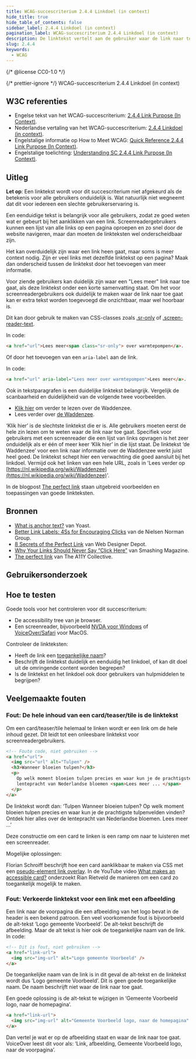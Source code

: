 ```yaml
---
title: WCAG-succescriterium 2.4.4 Linkdoel (in context)
hide_title: true
hide_table_of_contents: false
sidebar_label: 2.4.4 Linkdoel (in context)
pagination_label: WCAG-succescriterium 2.4.4 Linkdoel (in context)
description: De linktekst vertelt aan de gebruiker waar de link naar toe gaat (het linkdoel).
slug: 2.4.4
keywords:
  - WCAG
---
```


{/* @license CC0-1.0 */}


{/* prettier-ignore */}
<WcagHeadingGroup level={1} conformanceLevel="Niveau A">WCAG-succescriterium 2.4.4 Linkdoel (in context)</WcagHeadingGroup>

## W3C referenties

- Engelse tekst van het WCAG-succescriterium: [<span lang="en">2.4.4 Link Purpose (In Context)</span>](https://www.w3.org/TR/WCAG22/#link-purpose-in-context).
- Nederlandse vertaling van het WCAG-succescriterium: [2.4.4 Linkdoel (in context)](https://www.w3.org/Translations/WCAG22-nl//#linkdoel-in-context).
- Engelstalige informatie op <span lang="en">How to Meet WCAG</span>: [<span lang="en">Quick Reference 2.4.4 Link Purpose (In Context)</span>](https://www.w3.org/WAI/WCAG22/quickref/#link-purpose-in-context).
- Engelstalige toelichting: [<span lang="en">Understanding SC 2.4.4 Link Purpose (In Context)</span>](https://www.w3.org/WAI/WCAG22/Understanding/link-purpose-in-context.html).

## Uitleg

<Summary />

**Let op**: Een linktekst wordt voor dit succescriterium niet afgekeurd als de betekenis voor alle gebruikers onduidelijk is. Wat natuurlijk niet wegneemt dat dit voor iedereen een slechte gebruikerservaring is.

Een eenduidige tekst is belangrijk voor alle gebruikers, zodat ze goed weten wat er gebeurt bij het aanklikken van een link. Screenreadergebruikers kunnen een lijst van alle links op een pagina oproepen en zo snel door de website navigeren, maar dan moeten de linkteksten wel onderscheidbaar zijn.

Het kan overduidelijk zijn waar een link heen gaat, maar soms is meer context nodig. Zijn er veel links met dezelfde linktekst op een pagina? Maak dan onderscheid tussen de linktekst door het toevoegen van meer informatie.

Voor ziende gebruikers kan duidelijk zijn waar een "Lees meer" link naar toe gaat, als deze linktekst onder een korte samenvatting staat. Om het voor screenreadergebruikers ook duidelijk te maken waar de link naar toe gaat kan er extra tekst worden toegevoegd die onzichtbaar, maar wel hoorbaar is.

Dit kan door gebruik te maken van CSS-classes zoals [.sr-only](https://tailwindcss.com/docs/screen-readers) of [.screen-reader-text](https://make.wordpress.org/accessibility/handbook/markup/the-css-class-screen-reader-text/).

In code:

```html
<a href="url">Lees meer<span class="sr-only"> over warmtepompen</a>.
```

Of door het toevoegen van een `aria-label` aan de link.

In code:

```html
<a href="url" aria-label="Lees meer over warmtepompen">Lees meer</a>.
```

Ook in tekstparagrafen is een duidelijke linktekst belangrijk. Vergelijk de scanbaarheid en duidelijkheid van de volgende twee voorbeelden.

- [Klik hier](https://nl.wikipedia.org/wiki/Waddenzee) om verder te lezen over de Waddenzee.
- Lees verder over [de Waddenzee](https://nl.wikipedia.org/wiki/Waddenzee).

‘Klik hier’ is de slechtste linktekst die er is. Alle gebruikers moeten eerst de hele zin lezen om te weten waar de link naar toe gaat. Specifiek voor gebruikers met een screenreader die een lijst van links opvragen is het zeer onduidelijk als er één of meer keer ‘Klik hier’ in die lijst staat. De linktekst ‘de Waddenzee’ voor een link naar informatie over de Waddenzee werkt juist heel goed. De linktekst schept hier een verwachting die goed aansluit bij het linkdoel.
Vermijd ook het linken van een hele URL, zoals in 'Lees verder op [https://nl.wikipedia.org/wiki/Waddenzee](https://nl.wikipedia.org/wiki/Waddenzee)'.

In de blogpost [<span lang="en">The perfect link</span>](https://www.a11y-collective.com/blog/the-perfect-link/) staan uitgebreid voorbeelden en toepassingen van goede linkteksten.

## Bronnen

- [What is anchor text?](https://yoast.com/what-is-anchor-text/) van Yoast.
- [Better Link Labels: 4Ss for Encouraging Clicks](https://www.nngroup.com/articles/better-link-labels/) van de Nielsen Norman Group.
- [8 Secrets of the Perfect Link](https://www.webdesignerdepot.com/2018/07/8-secrets-of-the-perfect-link/) van Web Designer Depot.
- [Why Your Links Should Never Say “Click Here”](https://www.smashingmagazine.com/2012/06/links-should-never-say-click-here/) van Smashing Magazine.
- [<span lang="en">The perfect link</span>](https://www.a11y-collective.com/blog/the-perfect-link/) van The A11Y Collective.

## Gebruikersonderzoek

<CTAGebruikersonderzoek />

## Hoe te testen

Goede tools voor het controleren voor dit succescriterium:

- De accessibility tree van je browser.
- Een screenreader, bijvoorbeeld [NVDA voor Windows](https://www.nvaccess.org/download/) of [VoiceOver/Safari](https://support.apple.com/nl-nl/guide/voiceover/welcome/mac) voor MacOS.

Controleer de linkteksten:

- Heeft de link een [toegankelijke naam](/wcag/4.1.2)?
- Beschrijft de linktekst duidelijk en eenduidig het linkdoel, of kan dit doel uit de omringende content worden begrepen?
- Is de linktekst en het linkdoel ook door gebruikers van hulpmiddelen te begrijpen?

## Veelgemaakte fouten

### Fout: De hele inhoud van een card/teaser/tile is de linktekst

Om een card/teaser/tile helemaal te linken wordt er een link om de hele inhoud gezet. Dit leidt tot een onleesbare linktekst voor screenreadergebruikers.

```html
<!-- Foute code, niet gebruiken -->
<a href="url">
  <img src="url" alt="Tulpen" />
  <h3>Wanneer bloeien tulpen?</h3>
  <p>
    Op welk moment bloeien tulpen precies en waar kun je de prachtigste tulpenvelden vinden? Ontdek hier alles over de
    lentepracht van Nederlandse bloemen <span>Lees meer ... </span>
  </p>
</a>
```

De linktekst wordt dan:
‘Tulpen Wanneer bloeien tulpen? Op welk moment bloeien tulpen precies en waar kun je de prachtigste tulpenvelden vinden? Ontdek hier alles over de lentepracht van Nederlandse bloemen. Lees meer ...’

Deze constructie om een card te linken is een ramp om naar te luisteren met een screenreader.

Mogelijke oplossingen:

Florian Schroiff beschrijft hoe een card aanklikbaar te maken via CSS met een [pseudo-element link overlay](https://www.frontendbbq.com/articles/accessible-teaser). In de YouTube video [What makes an accessible card?](https://www.youtube.com/watch?v=AH2NagMoYYE) onderzoekt Rian Rietveld de manieren om een card zo toegankelijk mogelijk te maken.

### Fout: Verkeerde linktekst voor een link met een afbeelding

Een link naar de voorpagina die een afbeelding van het logo bevat in de header is een bekend patroon.
Een veel voorkomende fout is bijvoorbeeld de alt-tekst ‘Logo gemeente Voorbeeld’.
De alt-tekst beschrijft de afbeelding. Maar de alt tekst is hier ook de toegankelijke naam van de link.
In code:

```html
<!-- Dit is fout, niet gebruiken -->
<a href="link-url">
  <img src="img-url" alt="Logo gemeente Voorbeeld" />
</a>
```

De toegankelijke naam van de link is in dit geval de alt-tekst en de linktekst wordt dus ‘Logo gemeente Voorbeeld’.
Dit is geen goede toegankelijke naam. De naam beschrijft niet waar de link naar toe gaat.

Een goede oplossing is de alt-tekst te wijzigen in ‘Gemeente Voorbeeld logo, naar de homepagina’.

```html
<a href="link-url">
  <img src="img-url" alt="Gemeente Voorbeeld logo, naar de homepagina" />
</a>
```

Dan vertel je wat er op de afbeelding staat en waar de link naar toe gaat.
VoiceOver leest dit voor als: ‘Link, afbeelding, Gemeente Voorbeeld logo, naar de voorpagina’.

<WCAGFooterInfo />
